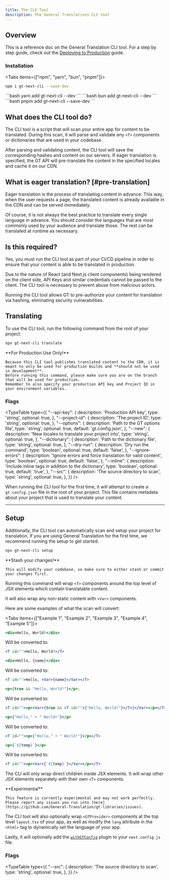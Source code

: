 ```yaml
---
title: The CLI Tool
description: The General Translations CLI tool 
---
```


## Overview

This is a reference doc on the General Translation CLI tool.
For a step by step guide, check out the [Deploying to Production](/docs/next/tutorials/quickdeploy) guide.

### Installation

<Tabs items={["npm", "yarn", "bun", "pnpm"]}>
  <Tab value="npm">
  ```bash 
  npm i gt-next-cli --save-dev
  ``` 
  </Tab>
  <Tab value="yarn">
  ```bash 
  yarn add gt-next-cli --dev
  ```
  </Tab>
  <Tab value="bun">
  ```bash 
  bun add gt-next-cli --dev
  ```
  </Tab>
  <Tab value="pnpm">
  ```bash 
  pnpm add gt-next-cli --save-dev
  ```
  </Tab>
</Tabs>

## What does the CLI tool do?

The CLI tool is a script that will scan your entire app for content to be translated.
During this scan, it will parse and validate any `<T>` components or dictionaries that are used in your codebase.

After parsing and validating content, the CLI tool will save the corresponding hashes and content on our servers.
If eager translation is specified, the GT API will pre-translate the content in the specified locales and cache it on our CDN.

## What is eager translation? [#pre-translation]

Eager translation is the process of translating content in advance.
This way, when the user requests a page, the translated content is already available in the CDN and can be served immediately.

Of course, it is not always the best practice to translate every single language in advance.
You should consider the languages that are most commonly used by your audience and translate those.
The rest can be translated at runtime as necessary.


## Is this required?

Yes, you must run the CLI tool as part of your CI/CD pipeline in order to ensure that your content is able to be translated in production.

Due to the nature of React (and Next.js client components) being rendered on the client side, API Keys and similar credentials
cannot be passed to the client. The CLI tool is necessary to prevent abuse from malicious actors. 

Running the CLI tool allows GT to pre-authorize your content for translation via hashing, eliminating security vulnerabilities.


## Translating

To use the CLI tool, run the following command from the root of your project:

```bash title="shell" copy
npx gt-next-cli translate
```

<Callout type="warn">
    **For Production Use Only!**

    Because this CLI tool publishes translated content to the CDN, it is meant to only be used for production builds and **should not be used in development**.
    Before running this command, please make sure you are on the branch that will be used for production.
    Remember to also specify your production API key and Project ID in your environment variables.
</Callout>

### Flags


<TypeTable
  type={{
    "--api-key": {
        description:
            'Production API key',
        type: 'string',
        optional: true,
    },
    "--project-id": {
        description:
            'The project ID',
        type: 'string',
        optional: true,
    },
    "--options": {
        description:
            'Path to the GT options file',
        type: 'string',
        optional: true,
        default: 'gt.config.json',
    },
    "--new": {
        description:
            'New locales to translate your project into',
        type: 'string',
        optional: true,
    },
    "--dictionary": {
        description:
            'Path to the dictionary file',
        type: 'string',
        optional: true,
    },
    "--dry-run": {
        description:
            'Dry run the command',
        type: 'boolean',
        optional: true,
        default: 'false',
    },
    "--ignore-errors": {
        description:
            'Ignore errors and force translation for valid content',
        type: 'boolean',
        optional: true,
        default: 'false',
    },
    "--inline": {
        description:
            'Include inline <T> tags in addition to the dictionary',
        type: 'boolean',
        optional: true,
        default: 'true',
    },
    "--src": {
        description:
            'The source directory to scan',
        type: 'string',
        optional: true,
    },
  }}
/>

When running the CLI tool for the first time, it will attempt to create a `gt.config.json` file in the root of your project.
This file contains metadata about your project that is used to translate your content.

---

## Setup

Additionally, the CLI tool can automatically scan and setup your project for translation.
If you are using General Translation for the first time, we recommend running the setup to get started.

```bash title="shell" copy
npx gt-next-cli setup
```

<Callout type="warn">
    **Stash your changes!**

    This will modify your codebase, so make sure to either stash or commit your changes first.
</Callout>

Running this command will wrap `<T>` components around the top level of JSX elements which contain translatable content.

It will also wrap any non-static content with `<Var>` components. 

Here are some examples of what the scan will convert:


<Tabs items={["Example 1", "Example 2", "Example 3", "Example 4", "Example 5"]}>
  <Tab value="Example 1">


  ```jsx
  <div>Hello, World!</div>
  ```

  Will be converted to:

  ```jsx
  <T id="">Hello, World!</T>
  ```

  </Tab>
  <Tab value="Example 2">


  ```jsx
  <div>Hello, {name}</div>
  ```

  Will be converted to:

  ```jsx
  <T id="">Hello, <Var>{name}</Var></T>
  ```

  </Tab>
  <Tab value="Example 3">


  ```jsx
  <p>{true && "Hello, World!"}</p>;
  ```

  Will be converted to:

  ```jsx
  <T id=""><p><Var>{true && <T id="">{"Hello, World!"}</T>}</Var></p></T>;
  ```

  </Tab>
  <Tab value="Example 4">


  ```jsx
  <p>{"Hello," + " World!"}</p>
  ```

  Will be converted to:

  ```jsx
  <T id=""><p>{"Hello," + " World!"}</p></T>
  ```

  </Tab>
  <Tab value="Example 5">


  ```jsx
  <p>{`${temp}`}</p>
  ```

  Will be converted to:

  ```jsx
  <T id=""><p><Var>{`${temp}`}</Var></p></T>
  ```

  </Tab>
</Tabs>

The CLI will only wrap direct children inside JSX elements. It will wrap other JSX elements separately with their own `<T>` components.


<Callout type="warn">
    **Experimental**

    This feature is currently experimental and may not work perfectly.
    Please report any issues you run into [here](https://github.com/General-Translation/gt-libraries/issues).
</Callout>

The CLI tool will also optionally wrap `<GTProvider>` components at the top level `layout.tsx` of your app, as well as
modify the `lang` attribute in the `<html>` tag to dynamically set the language of your app.

Lastly, it will optionally add the [`withGTConfig`](/docs/next/api/config/initGT) plugin to your `next.config.js` file.

### Flags

<TypeTable
  type={{
    "--src": {
        description:
            'The source directory to scan',
        type: 'string',
        optional: true,
    },
  }}
/>
